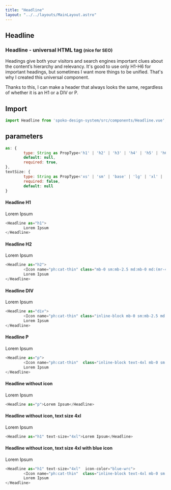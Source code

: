 ```yaml
---
title: "Headline"
layout: "../../layouts/MainLayout.astro"
---
```



## Headline

### Headline - universal HTML tag <small>(nice for SEO)</small>
Headings give both your visitors and search engines important clues about the content’s hierarchy and relevancy.
It's good to use only H1-H6 for important headings, but sometimes I want more things to be unified. That's why I created this universal component.

Thanks to this, I can make a header that always looks the same, regardless of whether it is an H1 or a DIV or P.

## Import

```js
import Headline from 'spoko-design-system/src/components/Headline.vue';
```

## parameters
```js
as: {
        type: String as PropType<'h1' | 'h2' | 'h3' | 'h4' | 'h5' | 'h6' | 'p' | 'div' | 'span'>,
        default: null,
        required: true,
},
textSize: {
        type: String as PropType<'xs' | 'sm' | 'base' | 'lg' | 'xl' | '2xl' | '3xl' | '4xl' | '5xl' | '6xl' | '7xl' | '8xl' | '9xl'>,
        required: false,
        default: null
}

```

#### Headline H1

<div class="component-preview">
        <Headline as="h1">Lorem Ipsum</Headline>
</div>

```js
<Headline as="h1">
        Lorem Ipsum
</Headline>

```


#### Headline H2

<div class="component-preview">
<Headline as="h2"><Icon name="ph:cat-thin" class="inline-block mb-0 sm:mb-2.5 md:mb-0 md:(mr-4) text-blue-wrc" aria-hidden="true" />Lorem Ipsum</Headline>
</div>

```js
<Headline as="h2">
        <Icon name="ph:cat-thin" class="mb-0 sm:mb-2.5 md:mb-0 md:(mr-4) text-blue-wrc" aria-hidden="true" />
        Lorem Ipsum
</Headline>

```

#### Headline DIV

<div class="component-preview">
<Headline as="div"><Icon name="ph:cat-thin" class="inline-block  mb-0 sm:mb-2.5 md:mb-0 md:(mr-4) text-blue-wrc" aria-hidden="true" />Lorem Ipsum</Headline>
</div>

```js
<Headline as="div">
        <Icon name="ph:cat-thin" class="inline-block mb-0 sm:mb-2.5 md:mb-0 md:(mr-4) text-blue-wrc" aria-hidden="true" />
        Lorem Ipsum
</Headline>

```

#### Headline P

<div class="component-preview">
<Headline as="p"><Icon name="ph:cat-thin"  class="inline-block text-4xl mb-0 sm:mb-2.5 md:mb-0 md:(mr-4) text-4xl text-blue-wrc" aria-hidden="true" />Lorem Ipsum</Headline>
</div>

```js
<Headline as="p">
        <Icon name="ph:cat-thin"  class="inline-block text-4xl mb-0 sm:mb-2.5 md:mb-0 md:(mr-4) text-4xl text-blue-wrc" aria-hidden="true" />
        Lorem Ipsum
</Headline>

```

#### Headline without icon

<div class="component-preview">
<Headline as="p">Lorem Ipsum</Headline>
</div>

```js
<Headline as="p">Lorem Ipsum</Headline>

```

#### Headline without icon, text size 4xl

<div class="component-preview">
<Headline as="h1" text-size="4xl">Lorem Ipsum</Headline>
</div>

```js
<Headline as="h1" text-size="4xl">Lorem Ipsum</Headline>

```


#### Headline without icon, text size 4xl with blue icon

<div class="component-preview">
<Headline as="h1" text-size="4xl"><Icon name="ph:cat-thin"  class="inline-block text-4xl mb-0 sm:mb-2.5 md:mb-0 md:(mr-4) text-4xl text-blue-wrc" aria-hidden="true" />Lorem Ipsum</Headline>
</div>

```js
<Headline as="h1" text-size="4xl"  icon-color="blue-wrc">
        <Icon name="ph:cat-thin"  class="inline-block text-4xl mb-0 sm:mb-2.5 md:mb-0 md:(mr-4) text-4xl text-blue-wrc" aria-hidden="true" />
        Lorem Ipsum
</Headline>

```

